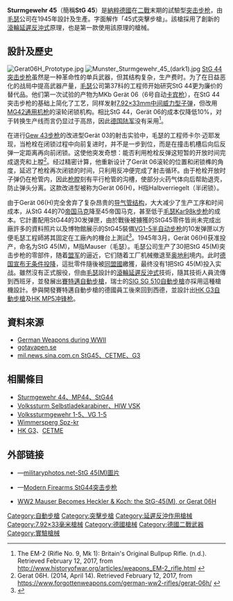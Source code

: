 {{noteTA
|G1=軍事
|G2=長度單位
|G3=Firearms
}}
{{Infobox Weapon
|name= Sturmgewehr 45
|image= Sturmgewehr 45 reproduction.png
|image_size = 300
|caption= 
|origin= {{flag|Nazi Germany}}
|type= [[突击步枪|突击步枪]]
|is_ranged= yes
|service= 1944年7月－1945年5月
|used_by= 沒有正式服役
|wars= [[二戰|二戰]]
|designer= 
|design_date= 1944年
|manufacturer= [[毛瑟|毛瑟]]
|production_date=1944年7月－1945年5月
|number= 30把
|variants= 
|weight= 3.7[[千克|千克]] （8.1磅）
|length= 893毫米 （35.1[[寸|寸]]）
|part_length= 400毫米 （16寸）
|cartridge= [[7.92×33mm_Kurz|7.92×33毫米]]
|action= [[反沖作用_(槍械)#滾輪延遲反沖|滾輪延遲反沖式]]
|mode= 半自動、全自動，可選射
|rate= 350—450發／分鐘
|velocity= 685米／秒（2,247尺／秒）
|range= 300米
|feed= 10或30發彈匣
|sights= 金屬可調式V型缺口後照門<br />（可調至800米）、環型前準星、<br />可加裝瞄準鏡
|features= 
}}
'''Sturmgewehr 45'''（簡稱'''StG 45'''）是[[納粹德國|納粹德國]]在[[二戰|二戰]]末期的試驗型[[突击步枪|突击步枪]]，由[[毛瑟|毛瑟]]公司在1945年設計及生產。{{lang|de|Sturmgewehr 45}}字面解作「45式突擊步槍」。該槍採用了創新的[[反沖作用_(槍械)#滾輪延遲反沖|滾輪延遲反沖式]]原理，也是第一款使用該原理的槍械。

== 設計及歷史 ==
[[File:Gerat06H_Prototype.jpg|thumb]]
[[File:Munster_Sturmgewehr_45_(dark1).jpg|thumb]]
[[StG44突击步枪|StG 44突击步枪]]虽然是一种革命性的单兵武器，但其结构复杂，生产费时。为了在日益恶化的战局中提高武器产量，[[毛瑟|毛瑟]]公司第37科的工程师开始研究StG 44更为廉价的替代品。他们第一次试验的产物为MKb Gerät 06（6号自动[[卡宾枪|卡宾枪]]），在StG 44突击步枪的基础上简化了工艺，同样发射[[7.92×33mm_Kurz|7.92×33mm中间威力型子弹]]，但改用[[MG42通用机枪|MG42通用机枪]]的滚轮闭锁机构。相比StG 44，Gerät 06的成本仅降低10%，对于转换生产线而言仍显过于高昂，因此[[德国陆军|德国陆军]]没有采用<ref>The EM-2 (Rifle No. 9, Mk 1): Britain's Original Bullpup Rifle. (n.d.). Retrieved February 12, 2017, from http://www.historyofwar.org/articles/weapons_EM-2_rifle.html {{Wayback|url=http://www.historyofwar.org/articles/weapons_EM-2_rifle.html |date=20160304202929 }}</ref>。

在进行[[Gew_43步枪|Gew 43步枪]]的改进型Gerät 03的射击实验中，毛瑟的工程师卡尔·迈耶发现，当枪栓在闭锁过程中向前复进时，并不是一步到位，而是在撞击机槽后向后反弹一定距离再向前闭锁。这使他突发奇想：能否利用枪栓反弹这短暂的开放时间完成退壳和上膛<ref>Gerat 06H. (2014, April 14). Retrieved February 12, 2017, from https://www.forgottenweapons.com/german-ww2-rifles/gerat-06h/ {{Wayback|url=https://www.forgottenweapons.com/german-ww2-rifles/gerat-06h/ |date=20170107063647 }}</ref>。经过精密计算，他重新设计了Gerät 06滚轮的位置和闭锁榫的角度，延迟了枪栓再次闭锁的时间，只利用反冲便完成了射击循环。由于枪栓开放时子弹仍在枪管内，因此[[枪膛|枪膛]]刻有平行枪管的沟槽，使部分火药气体向后帮助退壳，防止弹头分离。这款改进型被称为Gerät 06(H)，H指Halbverriegelt（半闭锁）。

由于Gerät 06(H)完全舍弃了复杂昂贵的[[導氣管式|导气管结构]]，大大减少了生产工序和时间成本，从StG 44的70[[帝国马克|帝国马克]]降至45帝国马克，甚至低于[[毛瑟Kar98k步枪|毛瑟Kar98k步枪]]的成本。它計畫配用StG44的30发弹匣，由於戰後被擄獲的StG45零件皆尚未完成出廠許多的資料照片以及博物館展示的StG45裝備[[VG1-5半自动步枪|VG1-5半自动步枪]]的10发弹匣以方便毛瑟工程師將其固定在工廠內的機台上測試<ref name="Forgotten Weapons 2018">{{cite web | title=WW2 Mauser Becomes Heckler & Koch: the StG-45(M), or Gerat 06H | website=Forgotten Weapons | date=2018-07-20 | url=https://www.forgottenweapons.com/ww2-mauser-becomes-heckler-koch-the-stg-45m-or-gerat-06h/ | access-date=2019-01-02 | archive-date=2018-07-28 | archive-url=https://web.archive.org/web/20180728160822/https://www.forgottenweapons.com/ww2-mauser-becomes-heckler-koch-the-stg-45m-or-gerat-06h/ | dead-url=no }}</ref>。1945年3月，Gerät 06(H)获准投产，命名为StG 45(M)，M指Mauser（毛瑟）。毛瑟公司生产了30把StG 45(M)突击步枪的零部件，随着[[盟军|盟军]]的逼近，它们随着工厂机械撤退至[[奥地利|奥地利]]境内。此时[[第二次世界大战欧洲战场的结束|德国宣布无条件投降]]，這批零件隨後被[[同盟國_(第二次世界大戰)|同盟國]]繳獲，最终没有1把StG 45(M)投入实战。雖然沒有正式服役，但由[[毛瑟|毛瑟]]設計的[[反沖作用_(槍械)#滾輪延遲反沖|滾輪延遲反沖式]]技術，隨其技術人員流傳到西班牙，並發展出[[賽特邁自動步槍|賽特邁自動步槍]]，瑞士的[[SIG_SG_510自動步槍|SIG SG 510自動步槍]]亦採用這種槍機設計。參與開發賽特邁自動步槍的德國員工後來回到西德，並設計出[[HK_G3自動步槍|HK G3自動步槍]]及[[HK_MP5冲锋枪|HK MP5冲锋枪]]。

== 資料來源 ==
<div class="references-small">
<references />
* [http://www.feldgrau.com/articles.php?ID=60 German Weapons during WWII]{{Wayback|url=http://www.feldgrau.com/articles.php?ID=60 |date=20170201230021 }}
* [http://gotavapen.se/gota/ak/mkb3.htm gotavapen.se]{{Wayback|url=http://gotavapen.se/gota/ak/mkb3.htm |date=20070818012750 }}
* [http://mil.news.sina.com.cn/pc/2003-08-04/29/90.html mil.news.sina.com.cn StG45、CETME、G3]{{Wayback|url=http://mil.news.sina.com.cn/pc/2003-08-04/29/90.html |date=20101202004109 }}
</div>

== 相關條目 ==
{{commons|StG 45(M)}}
* [[StG44突击步枪|Sturmgewehr 44、MP44、StG44]]
* [[HIW_VSK卡賓槍|Volkssturm Selbstladekarabiner、HIW VSK]] 
* [[VG1-5半自動步槍|Volkssturmgewehr 1-5、VG 1-5]]
* [[Wimmersperg_Spz-kr|Wimmersperg Spz-kr]]
* [[HK_G3自動步槍|HK G3]]、[[CETME自動步槍|CETME]]

== 外部链接 ==
* {{en}}—[http://www.sturmgewehr.com/bhinton/German-WWII_Rifles/StG45_A.jpg militaryphotos.net-StG 45(M)圖片]{{Wayback|url=http://www.sturmgewehr.com/bhinton/German-WWII_Rifles/StG45_A.jpg |date=20130622213358 }}
* {{en}}—[https://web.archive.org/web/20080910145835/http://world.guns.ru/assault/as93-e.htm Modern Firearms StG44突击步枪]
* [https://www.youtube.com/watch?v=NrKhJC35QRA WW2 Mauser Becomes Heckler & Koch: the StG-45(M), or Gerat 06H ] {{Wayback|url=https://www.youtube.com/watch?v=NrKhJC35QRA |date=20211109094757 }}

{{毛瑟公司槍械}}
{{WWIIGermanInfWeapons}}
{{延遲反沖式槍械}}

[[Category:自動步槍|Category:自動步槍]]
[[Category:突擊步槍|Category:突擊步槍]]
[[Category:延遲反沖作用槍械|Category:延遲反沖作用槍械]]
[[Category:7.92×33毫米槍械|Category:7.92×33毫米槍械]]
[[Category:德國槍械|Category:德國槍械]]
[[Category:德國二戰武器|Category:德國二戰武器]]
[[Category:實驗槍械|Category:實驗槍械]]
